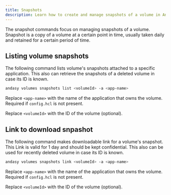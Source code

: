 ```yaml
---
title: Snapshots
description: Learn how to create and manage snapshots of a volume in Andasy.
---
```


The snapshot commands focus on managing snapshots of a volume. Snapshot is a copy of a volume at a certain point in time, usually taken daily and retained for a certain period of time.

## Listing volume snapshots

The following command lists volume's snapshots attached to a specific application. This also can retrieve the snapshots of a deleted volume in case its ID is known.

```bash
andasy volumes snapshots list <volumeId> -a <app-name>
```

Replace `<app-name>` with the name of the application that owns the volume. Required if `config.hcl` is not present.

Replace `<volumeId>` with the ID of the volume (optional).

## Link to download snpashot

The following command makes downloadable link for a volume's snapshot. This Link is valid for 1
day and should be kept confidential. This also can be used for recently deleted volume in case its ID is known.

```bash
andasy volumes snapshots link <volumeId> -a <app-name>
```

Replace `<app-name>` with the name of the application that owns the volume. Required if `config.hcl` is not present.

Replace `<volumeId>` with the ID of the volume (optional).
